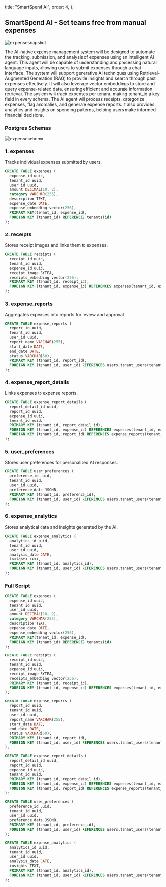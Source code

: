 
  title: "SmartSpend AI",
  order: 4,
};

## SmartSpend AI - Set teams free from manual expenses

![expensesnapshot](/docs/expensesnapshot.png)

The AI-native expense management system will be designed to automate the tracking, submission, and analysis of expenses using an intelligent AI agent. This agent will be capable of understanding and processing natural language inputs, allowing users to submit expenses through a chat interface. The system will support generative AI techniques using Retrieval-Augmented Generation (RAG) to provide insights and search through past expenses effectively. It will also leverage vector embeddings to store and query expense-related data, ensuring efficient and accurate information retrieval. The system will track expenses per tenant, making tenant_id a key field in every schema. The AI agent will process receipts, categorize expenses, flag anomalies, and generate expense reports. It also provides analytics and insights on spending patterns, helping users make informed financial decisions.

### Postgres Schemas

![expenseschema](/docs/expenseschema.png)

### 1. expenses

Tracks individual expenses submitted by users.

   ```sql
   CREATE TABLE expenses (
     expense_id uuid,
     tenant_id uuid,
     user_id uuid,
     amount DECIMAL(10, 2),
     category VARCHAR(255),
     description TEXT,
     expense_date DATE,
     expense_embedding vector(256),
     PRIMARY KEY(tenant_id, expense_id),
     FOREIGN KEY (tenant_id) REFERENCES tenants(id)
   );
   ```

### 2. receipts

Stores receipt images and links them to expenses.

   ```sql
   CREATE TABLE receipts (
     receipt_id uuid,
     tenant_id uuid,
     expense_id uuid,
     receipt_image BYTEA,
     receipts_embedding vector(256),
     PRIMARY KEY (tenant_id, receipt_id),
     FOREIGN KEY (tenant_id, expense_id) REFERENCES expenses(tenant_id, expense_id)
   );
   ```

### 3. expense_reports

Aggregates expenses into reports for review and approval.

   ```sql
   CREATE TABLE expense_reports (
     report_id uuid,
     tenant_id uuid,
     user_id uuid,
     report_name VARCHAR(255),
     start_date DATE,
     end_date DATE,
     status VARCHAR(50),
     PRIMARY KEY (tenant_id, report_id),
     FOREIGN KEY (tenant_id, user_id) REFERENCES users.tenant_users(tenant_id, user_id)
   );
   ```

### 4. expense_report_details

Links expenses to expense reports.

   ```sql
   CREATE TABLE expense_report_details (
     report_detail_id uuid,
     report_id uuid,
     expense_id uuid,
     tenant_id uuid,
     PRIMARY KEY (tenant_id, report_detail_id),
     FOREIGN KEY (tenant_id, expense_id) REFERENCES expenses(tenant_id, expense_id),
     FOREIGN KEY (tenant_id, report_id) REFERENCES expense_reports(tenant_id, report_id)
   );
   ```

### 5. user_preferences

Stores user preferences for personalized AI responses.

   ```sql
   CREATE TABLE user_preferences (
     preference_id uuid,
     tenant_id uuid,
     user_id uuid,
     preference_data JSONB,
     PRIMARY KEY (tenant_id, preference_id),
     FOREIGN KEY (tenant_id, user_id) REFERENCES users.tenant_users(tenant_id, user_id)
   );
   ```

### 6. expense_analytics

Stores analytical data and insights generated by the AI.

   ```sql
   CREATE TABLE expense_analytics (
     analytics_id uuid,
     tenant_id uuid,
     user_id uuid,
     analysis_date DATE,
     insights TEXT,
     PRIMARY KEY (tenant_id, analytics_id),
     FOREIGN KEY (tenant_id, user_id) REFERENCES users.tenant_users(tenant_id, user_id)
   );
   ```

### Full Script

```sql
CREATE TABLE expenses (
  expense_id uuid,
  tenant_id uuid,
  user_id uuid,
  amount DECIMAL(10, 2),
  category VARCHAR(255),
  description TEXT,
  expense_date DATE,
  expense_embedding vector(256),
  PRIMARY KEY(tenant_id, expense_id),
  FOREIGN KEY (tenant_id) REFERENCES tenants(id)
);

CREATE TABLE receipts (
  receipt_id uuid,
  tenant_id uuid,
  expense_id uuid,
  receipt_image BYTEA,
  receipts_embedding vector(256),
  PRIMARY KEY (tenant_id, receipt_id),
  FOREIGN KEY (tenant_id, expense_id) REFERENCES expenses(tenant_id, expense_id)
);

CREATE TABLE expense_reports (
  report_id uuid,
  tenant_id uuid,
  user_id uuid,
  report_name VARCHAR(255),
  start_date DATE,
  end_date DATE,
  status VARCHAR(50),
  PRIMARY KEY (tenant_id, report_id),
  FOREIGN KEY (tenant_id, user_id) REFERENCES users.tenant_users(tenant_id, user_id)
);

CREATE TABLE expense_report_details (
  report_detail_id uuid,
  report_id uuid,
  expense_id uuid,
  tenant_id uuid,
  PRIMARY KEY (tenant_id, report_detail_id),
  FOREIGN KEY (tenant_id, expense_id) REFERENCES expenses(tenant_id, expense_id),
  FOREIGN KEY (tenant_id, report_id) REFERENCES expense_reports(tenant_id, report_id)
);

CREATE TABLE user_preferences (
  preference_id uuid,
  tenant_id uuid,
  user_id uuid,
  preference_data JSONB,
  PRIMARY KEY (tenant_id, preference_id),
  FOREIGN KEY (tenant_id, user_id) REFERENCES users.tenant_users(tenant_id, user_id)
);

CREATE TABLE expense_analytics (
  analytics_id uuid,
  tenant_id uuid,
  user_id uuid,
  analysis_date DATE,
  insights TEXT,
  PRIMARY KEY (tenant_id, analytics_id),
  FOREIGN KEY (tenant_id, user_id) REFERENCES users.tenant_users(tenant_id, user_id)
);
```
